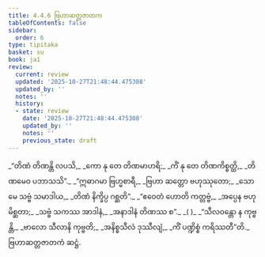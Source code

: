 ```yaml
---
title: 4.4.6 ဗြဟာဆတ္တဇာတက
tableOfContents: false
sidebar:
  order: 6
type: tipitaka
basket: su
book: ja1
review:
  current: review
  updated: '2025-10-27T21:48:44.475308'
  updated_by: ''
  notes: ''
  history:
  - state: review
    date: '2025-10-27T21:48:44.475308'
    updated_by: ''
    notes: ''
    previous_state: draft
---
```



<ReviewStatus review={frontmatter.review} showDetails={true} />

<HypothesisAnnotation frontmatter={frontmatter} />

<DynamicBreadcrumb />

<Division number="141" book="ja1" e="ch" v="22" p="111">

<Paragraph number="1064" type="verses" book="ja1">
_“တိဏံ တိဏန္တိ လပသိ,_  
_ကော နု တေ တိဏမာဟရိ;_  
_ကိံ နု တေ တိဏကိစ္စတ္ထိ,_  
_တိဏမေဝ ပဘာသသိ”._  

</Paragraph>

</Division>
<Division number="142" book="ja1" e="ch" v="22" p="111">

<Paragraph number="1065" type="verses" book="ja1">
_“ဣဓာဂမာ ဗြဟ္မစာရီ,_  
_ဗြဟာ ဆတ္တော ဗဟုဿုတော;_  
_သော မေ သဗ္ဗံ သမာဒါယ,_  
_တိဏံ နိက္ခိပ္ပ ဂစ္ဆတိ”._  

</Paragraph>

</Division>
<Division number="143" book="ja1" e="ch" v="22" p="111">

<Paragraph number="1066" type="verses" book="ja1">
_“ဧဝေတံ ဟောတိ ကတ္တဗ္ဗံ,_  
_အပ္ပေန ဗဟုမိစ္ဆတာ;_  
_သဗ္ဗံ သကဿ အာဒါနံ,_  
_အနာဒါနံ တိဏဿ စ”._  
_( )_  

</Paragraph>

</Division>
<Division number="144" book="ja1" e="ch" v="22" p="112">

<Paragraph number="1067" type="verses" book="ja1">
_“သီလဝန္တော န ကုဗ္ဗန္တိ,_  
_ဗာလော သီလာနိ ကုဗ္ဗတိ;_  
_အနိစ္စသီလံ ဒုဿီလျံ,_  
_ကိံ ပဏ္ဍိစ္စံ ကရိဿတီ”တိ._  


</Paragraph>
</Division>

<Paragraph number="1068" type="center" book="ja1">
ဗြဟာဆတ္တဇာတကံ ဆဋ္ဌံ.
</Paragraph>